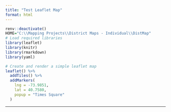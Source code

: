 ```yaml
---
title: "Test Leaflet Map"
format: html
---
```


```r
renv::deactivate()
HOME="C:\\Mapping Projects\\District Maps - Individual\\DistMap"
# Load required libraries
library(leaflet)
library(knitr)
library(rmarkdown)
library(yaml)

# Create and render a simple leaflet map
leaflet() %>%
  addTiles() %>%
  addMarkers(
    lng = -73.9851,
    lat = 40.7580,
    popup = "Times Square"
  )
```
---
